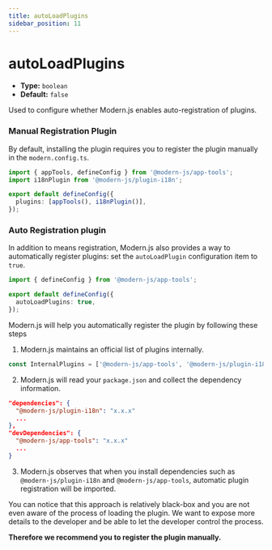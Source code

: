 ```yaml
---
title: autoLoadPlugins
sidebar_position: 11
---
```

# autoLoadPlugins

- **Type:** `boolean`
- **Default:** `false`

Used to configure whether Modern.js enables auto-registration of plugins.

### Manual Registration Plugin

By default, installing the plugin requires you to register the plugin manually in the `modern.config.ts`.

```ts title="modern.config.ts"
import { appTools, defineConfig } from '@modern-js/app-tools';
import i18nPlugin from '@modern-js/plugin-i18n';

export default defineConfig({
  plugins: [appTools(), i18nPlugin()],
});
```

### Auto Registration plugin

In addition to means registration, Modern.js also provides a way to automatically register plugins: set the `autoLoadPlugin` configuration item to `true`.

```ts title="modern.config.ts"
import { defineConfig } from '@modern-js/app-tools';

export default defineConfig({
  autoLoadPlugins: true,
});
```

Modern.js will help you automatically register the plugin by following these steps

1. Modern.js maintains an official list of plugins internally.

```js
const InternalPlugins = ['@modern-js/app-tools', '@modern-js/plugin-i18n', ...];
```

2. Modern.js will read your `package.json` and collect the dependency information.

```json title="package.json"
"dependencies": {
  "@modern-js/plugin-i18n": "x.x.x"
  ...
},
"devDependencies": {
  "@modern-js/app-tools": "x.x.x"
  ...
}
```

3. Modern.js observes that when you install dependencies such as `@modern-js/plugin-i18n` and `@modern-js/app-tools`, automatic plugin registration will be imported.

You can notice that this approach is relatively black-box and you are not even aware of the process of loading the plugin. We want to expose more details to the developer and be able to let the developer control the process.

**Therefore we recommend you to register the plugin manually.**
